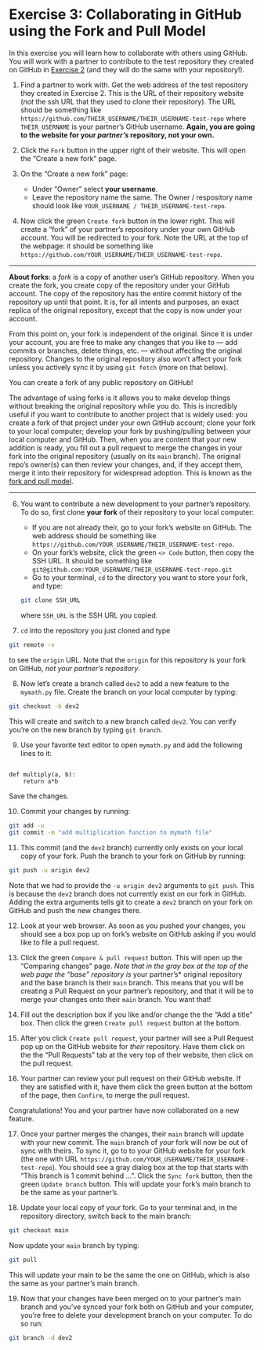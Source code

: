 # Exercise 3: Collaborating in GitHub using the Fork and Pull Model

In this exercise you will learn how to collaborate with others using GitHub. You will work with a partner to contribute to the test repository they created on GitHub in [Exercise 2](../exercise2) (and they will do the same with your repository!).


1. Find a partner to work with. Get the web address of the test repository they created in Exercise 2. This is the URL of their repository website (*not* the ssh URL that they used to clone their repository). The URL should be something like `https://github.com/THEIR_USERNAME/THEIR_USERNAME-test-repo` where `THEIR_USERNAME` is your partner's GitHub username. **Again, you are going to the website for your *partner's* repository, not your own.**

2. Click the `Fork` button in the upper right of their website. This will open the "Create a new fork" page.

3. On the "Create a new fork" page:
    * Under "Owner" select **your username**.
    * Leave the repository name the same.
  The Owner / respository name should look like `YOUR_USERNAME / THEIR_USERNAME-test-repo`.

5. Now click the green `Create fork` button in the lower right. This will create a "fork" of your partner's repository under your own GitHub account. You will be redirected to your fork. Note the URL at the top of the webpage: it should be something like `https://github.com/YOUR_USERNAME/THEIR_USERNAME-test-repo`.

----

**About forks**: a *fork* is a copy of another user's GitHub repository. When you create the fork, you create copy of the repository under your GitHub account. The copy of the repository has the entire commit history of the repository up until that point. It is, for all intents and purposes, an exact replica of the original repository, except that the copy is now under your account.

From this point on, your fork is independent of the original. Since it is under your account, you are free to make any changes that you like to --- add commits or branches, delete things, etc. --- without affecting the original repository. Changes to the original repository also won't affect your fork unless you actively sync it by using `git fetch` (more on that below).

You can create a fork of any public repository on GitHub!

The advantage of using forks is it allows you to make develop things without breaking the original repository while you do. This is incredibly useful if you want to contribute to another project that is widely used: you create a fork of that project under your own GitHub account; clone your fork to your local computer; develop your fork by pushing/pulling between your local computer and GitHub. Then, when you are content that your new addition is ready, you fill out a pull request to merge the changes in your fork into the original repository (usually on its `main` branch). The original repo's owner(s) can then review your changes, and, if they accept them, merge it into their repository for widespread adoption. This is known as the [fork and pull model](https://docs.github.com/en/pull-requests/collaborating-with-pull-requests/getting-started/about-collaborative-development-models#fork-and-pull-model).

----

6. You want to contribute a new development to your partner's repository. To do so, first clone **your fork** of their repository to your local computer:
   * If you are not already their, go to your fork's website on GitHub. The web address should be something like `https://github.com/YOUR_USERNAME/THEIR_USERNAME-test-repo`.
   * On your fork's website, click the green `<> Code` button, then copy the SSH URL. It should be something like `git@github.com:YOUR_USERNAME/THEIR_USERNAME-test-repo.git`
   * Go to your terminal, `cd` to the directory you want to store your fork, and type:
```bash
git clone SSH_URL
```
where `SSH_URL` is the SSH URL you copied.

7. `cd` into the repository you just cloned and type
```bash
git remote -v
```
to see the `origin` URL. Note that the `origin` for this repository is your fork on GitHub, *not your partner's repository*.

8. Now let's create a branch called `dev2` to add a new feature to the `mymath.py` file. Create the branch on your local computer by typing:
```bash
git checkout -b dev2
```
This will create and switch to a new branch called `dev2`. You can verify you're on the new branch by typing `git branch`.

9. Use your favorite text editor to open `mymath.py` and add the following lines to it:
```

def multiply(a, b):
    return a*b
```
Save the changes.

10. Commit your changes by running:
```bash
git add -u
git commit -m "add multiplication function to mymath file"
```

11. This commit (and the `dev2` branch) currently only exists on your local copy of your fork. Push the branch to your fork on GitHub by running:
```bash
git push -u origin dev2
```
Note that we had to provide the `-u origin dev2` arguments to `git push`. This is because the `dev2` branch does not currently exist on our fork in GitHub. Adding the extra arguments tells git to create a `dev2` branch on your fork on GitHub and push the new changes there.

12. Look at your web browser. As soon as you pushed your changes, you should see a box pop up on fork's website on GitHub asking if you would like to file a pull request.

13. Click the green `Compare & pull request` button. This will open up the "Comparing changes" page. *Note that in the gray box at the top of the web page the "base" repository is *your partner's* original repository and the base branch is their `main` branch. This means that you will be creating a Pull Request on your partner's repository, and that it will be to merge your changes onto their `main` branch. You want that!

14. Fill out the description box if you like and/or change the the "Add a title" box. Then click the green `Create pull request` button at the bottom.

15. After you click `Create pull request`, your partner will see a Pull Request pop up on the GitHub website for *their* repository. Have them click on the the "Pull Requests" tab at the very top of their website, then click on the pull request.

16. Your partner can review your pull request on their GitHub website. If they are satisfied with it, have them click the green button at the bottom of the page, then `Confirm`, to merge the pull request.

Congratulations! You and your partner have now collaborated on a new feature.

17. Once your partner merges the changes, their `main` branch will update with your new commit. The `main` branch of *your* fork will now be out of sync with theirs. To sync it, go to to your GitHub website for your fork (the one with URL `https://github.com/YOUR_USERNAME/THEIR_USERNAME-test-repo`). You should see a gray dialog box at the top that starts with "This branch is 1 commit behind ...". Click the `Sync fork` button, then the green `Update branch` button. This will update your fork's main branch to be the same as your partner's.

18. Update your local copy of your fork. Go to your terminal and, in the repository directory, switch back to the main branch:
```bash
git checkout main
```
Now update your `main` branch by typing:
```bash
git pull
```
This will update your main to be the same the one on GitHub, which is also the same as your partner's main branch.

19. Now that your changes have been merged on to your partner's main branch and you've synced your fork both on GitHub and your computer, you're free to delete your development branch on your computer. To do so run:
```bash
git branch -d dev2
```

